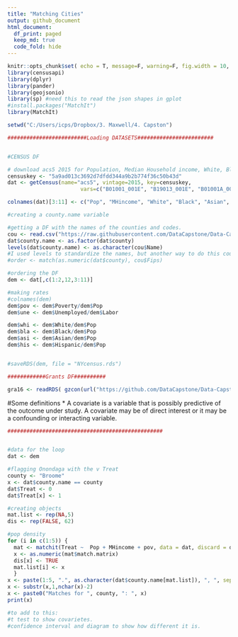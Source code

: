 ```yaml
---
title: "Matching Cities"
output: github_document
html_document:
  df_print: paged
  keep_md: true
  code_fold: hide
---
```


```r
knitr::opts_chunk$set( echo = T, message=F, warning=F, fig.width = 10, fig.height = 10 )
library(censusapi)
library(dplyr)
library(pander)
library(geojsonio)
library(sp) #need this to read the json shapes in gplot
#install.packages("MatchIt")
library(MatchIt)

setwd("C:/Users/icps/Dropbox/3. Maxwell/4. Capston")

#########################Loading DATASETS########################


#CENSUS DF

# download acs5 2015 for Population, Median Household income, White, Black, Asian, Hispanic or latino, Unemployed, Income < poverty level last 12 months, In Labor Force
censuskey <- "5a9ad013c3692d7dfdd344a9b2b774f36c50b43d"
dat <- getCensus(name="acs5", vintage=2015, key=censuskey, 
                       vars=c("B01001_001E", "B19013_001E", "B01001A_001E","B01001B_001E", "B01001D_001E", "B01001I_001E", "B23025_005E", "B17001_002E", "B23025_002E"), region="county:*", regionin = "state: 36")

colnames(dat)[3:11] <- c("Pop", "MHincome", "White", "Black", "Asian", "Hispanic", "Unemployed", "Poverty", "Labor")

#creating a county.name variable

#getting a DF with the names of the counties and codes.
cou <- read.csv("https://raw.githubusercontent.com/DataCapstone/Data-Capstone/master/Raw-Data/countycodesNY.csv", stringsAsFactors = F)
dat$county.name <- as.factor(dat$county)
levels(dat$county.name) <- as.character(cou$Name)
#I used levels to standardize the names, but another way to do this could be using the match function:
#order <- match(as.numeric(dat$county), cou$Fips)

#ordering the DF
dem <- dat[,c(1:2,12,3:11)]

#making rates
#colnames(dem)
dem$pov <- dem$Poverty/dem$Pop
dem$une <- dem$Unemployed/dem$Labor

dem$whi <- dem$White/dem$Pop
dem$bla <- dem$Black/dem$Pop
dem$asi <- dem$Asian/dem$Pop
dem$his <- dem$Hispanic/dem$Pop


#saveRDS(dem, file = "NYcensus.rds")

############Grants DF##########

gra16 <- readRDS( gzcon(url("https://github.com/DataCapstone/Data-Capstone/blob/master/Raw-Data/NYgra16.rds?raw=true")))


```

#Some definitions
* A covariate is a variable that is possibly predictive of the outcome under study. A covariate may be of direct interest or it may be a confounding or interacting variable.

```r

#################################################


#data for the loop
dat <- dem

#flagging Onondaga with the v Treat
county <- "Broome"
x <- dat$county.name == county
dat$Treat <- 0
dat$Treat[x] <- 1

#creating objects
mat.list <- rep(NA,5)
dis <- rep(FALSE, 62)

#pop density
for (i in c(1:5)) {
  mat <- matchit(Treat ~  Pop + MHincome + pov, data = dat, discard = dis)
  x <- as.numeric(mat$match.matrix)
  dis[x] <- TRUE
  mat.list[i] <- x
  }
x <- paste(1:5, ".", as.character(dat$county.name[mat.list]), ", ", sep = "", collapse = "")
x <- substr(x,1,nchar(x)-2)
x <- paste0("Matches for ", county, ": ", x)
print(x)

#to add to this:
#t test to show covarietes.
#confidence interval and diagram to show how different it is.








```




